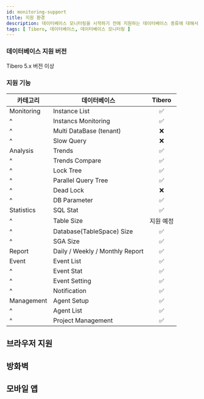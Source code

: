 ```yaml
---
id: monitoring-support
title: 지원 환경
description: 데이터베이스 모니터링을 시작하기 전에 지원하는 데이터베이스 종류에 대해서 알아보세요.
tags: [ Tibero, 데이터베이스, 데이터베이스 모니터링 ]
---
```



<Dbtypeofsupportdb />  

### 데이터베이스 지원 버전

Tibero 5.x 버전 이상

### 지원 기능

|카테고리|데이터베이스|Tibero|
|--|--|:-:|
|Monitoring|Instance List|<span class='emoji-ok'>✅</span>|
|^|Instancs Monitoring|<span class='emoji-ok'>✅</span>|
|^|Multi DataBase (tenant)|<span class='emoji-no'>❌</span>|
|^|Slow Query|<span class='emoji-no'>❌</span>|
|Analysis|Trends|<span class='emoji-ok'>✅</span>|
|^|Trends Compare|<span class='emoji-ok'>✅</span>|
|^|Lock Tree|<span class='emoji-ok'>✅</span>|
|^|Parallel Query Tree|<span class='emoji-ok'>✅</span>|
|^|Dead Lock|<span class='emoji-no'>❌</span>|
|^|DB Parameter|<span class='emoji-ok'>✅</span>|
|Statistics|SQL Stat|<span class='emoji-ok'>✅</span>|
|^|Table Size|지원 예정|
|^|Database(TableSpace) Size|<span class='emoji-ok'>✅</span>|
|^|SGA Size|<span class='emoji-ok'>✅</span>|
|Report|Daily / Weekly / Monthly Report|<span class='emoji-ok'>✅</span>|
|Event|Event List|<span class='emoji-ok'>✅</span>|
|^|Event Stat|<span class='emoji-ok'>✅</span>|
|^|Event Setting|<span class='emoji-ok'>✅</span>|
|^|Notification|<span class='emoji-ok'>✅</span>|
|Management|Agent Setup|<span class='emoji-ok'>✅</span>|
|^|Agent List|<span class='emoji-ok'>✅</span>|
|^|Project Management|<span class='emoji-ok'>✅</span>|

## 브라우저 지원


<Supportedbrowser />

## 방화벽


<Proxy /> 

## 모바일 앱


<Mobileapp />  